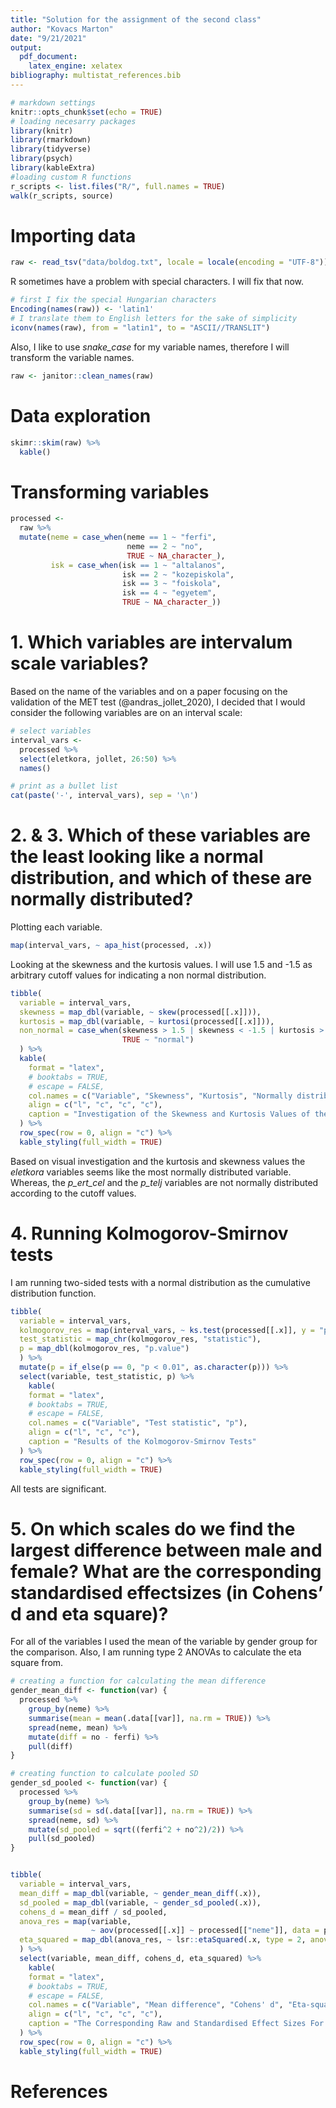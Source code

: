 ```yaml
---
title: "Solution for the assignment of the second class"
author: "Kovacs Marton"
date: "9/21/2021"
output:
  pdf_document:
    latex_engine: xelatex
bibliography: multistat_references.bib
---
```


```r
# markdown settings
knitr::opts_chunk$set(echo = TRUE)
# loading necesarry packages
library(knitr)
library(rmarkdown)
library(tidyverse)
library(psych)
library(kableExtra)
#loading custom R functions
r_scripts <- list.files("R/", full.names = TRUE)
walk(r_scripts, source)
```

# Importing data

```r
raw <- read_tsv("data/boldog.txt", locale = locale(encoding = "UTF-8"))
```

R sometimes have a problem with special characters. I will fix that now.

```r
# first I fix the special Hungarian characters
Encoding(names(raw)) <- 'latin1'
# I translate them to English letters for the sake of simplicity
iconv(names(raw), from = "latin1", to = "ASCII//TRANSLIT")
```

Also, I like to use _snake_case_ for my variable names, therefore I will transform the variable names.

```r
raw <- janitor::clean_names(raw)
```

# Data exploration

```r
skimr::skim(raw) %>% 
  kable()
```

# Transforming variables

```r
processed <- 
  raw %>% 
  mutate(neme = case_when(neme == 1 ~ "ferfi",
                          neme == 2 ~ "no", 
                          TRUE ~ NA_character_),
         isk = case_when(isk == 1 ~ "altalanos",
                         isk == 2 ~ "kozepiskola",
                         isk == 3 ~ "foiskola",
                         isk == 4 ~ "egyetem",
                         TRUE ~ NA_character_))
```

# 1. Which variables are intervalum scale variables?

Based on the name of the variables and on a paper focusing on the validation of the MET test (@andras_jollet_2020), I decided that I would consider the following variables are on an interval scale:

```r
# select variables
interval_vars <- 
  processed %>% 
  select(eletkora, jollet, 26:50) %>% 
  names()

# print as a bullet list
cat(paste('-', interval_vars), sep = '\n')
```
  
# 2. & 3. Which of these variables are the least looking like a normal distribution, and which of these are normally distributed?

Plotting each variable.

```r
map(interval_vars, ~ apa_hist(processed, .x))
```

Looking at the skewness and the kurtosis values. I will use 1.5 and -1.5 as arbitrary cutoff values for indicating a non normal distribution.

```r
tibble(
  variable = interval_vars,
  skewness = map_dbl(variable, ~ skew(processed[[.x]])),
  kurtosis = map_dbl(variable, ~ kurtosi(processed[[.x]])),
  non_normal = case_when(skewness > 1.5 | skewness < -1.5 | kurtosis > 1.5 | kurtosis < -1.5 ~ "not normal",
                         TRUE ~ "normal")
  ) %>% 
  kable(
    format = "latex",
    # booktabs = TRUE,
    # escape = FALSE,
    col.names = c("Variable", "Skewness", "Kurtosis", "Normally distributed"),
    align = c("l", "c", "c", "c"),
    caption = "Investigation of the Skewness and Kurtosis Values of the interval Variables"
  ) %>% 
  row_spec(row = 0, align = "c") %>%
  kable_styling(full_width = TRUE)
```

Based on visual investigation and the kurtosis and skewness values the _eletkora_  variables seems like the most normally distributed variable. Whereas, the _p_ert_cel_ and the _p_telj_ variables are not normally distributed according to the cutoff values.

# 4. Running Kolmogorov-Smirnov tests

I am running two-sided tests with a normal distribution as the cumulative distribution function.

```r
tibble(
  variable = interval_vars,
  kolmogorov_res = map(interval_vars, ~ ks.test(processed[[.x]], y = "pnorm")),
  test_statistic = map_chr(kolmogorov_res, "statistic"),
  p = map_dbl(kolmogorov_res, "p.value")
  ) %>% 
  mutate(p = if_else(p == 0, "p < 0.01", as.character(p))) %>% 
  select(variable, test_statistic, p) %>%
    kable(
    format = "latex",
    # booktabs = TRUE,
    # escape = FALSE,
    col.names = c("Variable", "Test statistic", "p"),
    align = c("l", "c", "c"),
    caption = "Results of the Kolmogorov-Smirnov Tests"
  ) %>%
  row_spec(row = 0, align = "c") %>%
  kable_styling(full_width = TRUE)
```

All tests are significant.

# 5. On which scales do we find the largest difference between male and female? What are the corresponding standardised effectsizes (in Cohens' d and eta square)?

For all of the variables I used the mean of the variable by gender group for the comparison. Also, I am running type 2 ANOVAs to calculate the eta square from.

```r
# creating a function for calculating the mean difference
gender_mean_diff <- function(var) {
  processed %>% 
    group_by(neme) %>% 
    summarise(mean = mean(.data[[var]], na.rm = TRUE)) %>% 
    spread(neme, mean) %>% 
    mutate(diff = no - ferfi) %>% 
    pull(diff)
}

# creating function to calculate pooled SD
gender_sd_pooled <- function(var) {
  processed %>% 
    group_by(neme) %>% 
    summarise(sd = sd(.data[[var]], na.rm = TRUE)) %>% 
    spread(neme, sd) %>% 
    mutate(sd_pooled = sqrt((ferfi^2 + no^2)/2)) %>% 
    pull(sd_pooled)
}


tibble(
  variable = interval_vars,
  mean_diff = map_dbl(variable, ~ gender_mean_diff(.x)),
  sd_pooled = map_dbl(variable, ~ gender_sd_pooled(.x)),
  cohens_d = mean_diff / sd_pooled,
  anova_res = map(variable, 
                  ~ aov(processed[[.x]] ~ processed[["neme"]], data = processed)),
  eta_squared = map_dbl(anova_res, ~ lsr::etaSquared(.x, type = 2, anova = FALSE)[[1]])
  ) %>% 
  select(variable, mean_diff, cohens_d, eta_squared) %>%
    kable(
    format = "latex",
    # booktabs = TRUE,
    # escape = FALSE,
    col.names = c("Variable", "Mean difference", "Cohens' d", "Eta-squared"),
    align = c("l", "c", "c", "c"),
    caption = "The Corresponding Raw and Standardised Effect Sizes For Each intervalum Variable"
  ) %>%
  row_spec(row = 0, align = "c") %>%
  kable_styling(full_width = TRUE)
```

# References {-}

<div id="refs"></div>